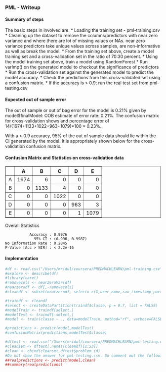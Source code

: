 ### PML - Writeup
#### Summary of steps
The basic steps in involved are:
   * Loading the training set - pml-training.csv
   * Cleaning up the dataset to remove the columns/predictors with near zero variance and where there are lot of missing values or NAs. near zero variance predictors take unique values across samples, are non-informative as well as break the model.
   * From the training set above, create a model training set and a cross-validation set in the ratio of 70:30 percent.
   * Using the model training set above, train a model using RandomForest
   * Run varImp() on the generated model to checkout the significance of predictors
   * Run the cross-validation set against the generated model to predict the model accuracy.
   * Check the predictions from this cross-validated set using a confusion matrix.
   * If the accuracy is > 0.9; run the real test set from pml-testing.csv

#### Expected out of sample error
The out of sample or out of bag error for the model is 0.21% given by model$finalModel:
OOB estimate of  error rate: 0.21%.
The confusion matrix for cross-validation shows and percentage error of 14/(1674+1133+1022+963+1079)*100 = 0.23%. 

With a > 0.9 accuracy, 95% of the out of sample data should lie within the CI generated by the model. It is appropriately shown below for the cross-validation confusion matrix.

#### Confusion Matrix and Statistics on cross-validation data

<!-- html table generated in R 3.1.1 by xtable 1.7-4 package -->
<!-- Mon Sep 22 00:48:54 2014 -->
<table border=1>
<tr> <th>  </th> <th> A </th> <th> B </th> <th> C </th> <th> D </th> <th> E </th>  </tr>
  <tr> <td align="right"> A </td> <td align="right"> 1674 </td> <td align="right">   6 </td> <td align="right">   0 </td> <td align="right">   0 </td> <td align="right">   0 </td> </tr>
  <tr> <td align="right"> B </td> <td align="right">   0 </td> <td align="right"> 1133 </td> <td align="right">   4 </td> <td align="right">   0 </td> <td align="right">   0 </td> </tr>
  <tr> <td align="right"> C </td> <td align="right">   0 </td> <td align="right">   0 </td> <td align="right"> 1022 </td> <td align="right">   0 </td> <td align="right">   0 </td> </tr>
  <tr> <td align="right"> D </td> <td align="right">   0 </td> <td align="right">   0 </td> <td align="right">   0 </td> <td align="right"> 963 </td> <td align="right">   3 </td> </tr>
  <tr> <td align="right"> E </td> <td align="right">   0 </td> <td align="right">   0 </td> <td align="right">   0 </td> <td align="right">   1 </td> <td align="right"> 1079 </td> </tr>
   </table>

Overall Statistics
                                         
               Accuracy : 0.9976         
                 95% CI : (0.996, 0.9987)
    No Information Rate : 0.2845         
    P-Value [Acc > NIR] : < 2.2e-16
    
#### Implementation
```r
#df <- read.csv("/Users/mridul/coursera/PREDMACHLEARN/pml-training.csv")
#explore <- describe(df)
#library(caret)
#removecols <- nearZeroVar(df)
#nearzerodf <- df[,-removecols]
#cleandf <- subset(nearzerodf, select=-c(X,user_name,raw_timestamp_part_1,raw_timestamp_part_2,cvtd_timestamp,var_accel_forearm,amplitude_pitch_forearm,min_pitch_forearm,max_picth_forearm,var_yaw_dumbbell,stddev_yaw_dumbbell,avg_yaw_dumbbell,var_pitch_dumbbell,stddev_pitch_dumbbell,avg_pitch_dumbbell,var_roll_dumbbell,stddev_roll_dumbbell,avg_roll_dumbbell,var_accel_dumbbell,amplitude_pitch_dumbbell,amplitude_roll_dumbbell,min_pitch_dumbbell,min_roll_dumbbell,max_picth_dumbbell,max_roll_dumbbell,max_roll_belt,max_picth_belt,min_roll_belt,min_pitch_belt,amplitude_roll_belt,amplitude_pitch_belt,var_total_accel_belt, avg_roll_belt,stddev_roll_belt, var_roll_belt,avg_pitch_belt, stddev_pitch_belt,var_pitch_belt,avg_yaw_belt,stddev_yaw_belt,var_yaw_belt,var_accel_arm,max_picth_arm,max_yaw_arm,min_yaw_arm,amplitude_yaw_arm))

#traindf <- cleandf
#select <- createDataPartition(traindf$classe, p = 0.7, list = FALSE)
#modelTrain <- traindf[select,]
#modelTest <- traindf[-select,]
#model <- train(classe ~ ., data=modelTrain, method="rf", verbose=FALSE)
```
```r
#predictions <- predict(model,modelTest)
#confusionMatrix(predictions,modelTest$classe)

#dftest <- read.csv("/Users/mridul/coursera/PREDMACHLEARN/pml-testing.csv")
#cleanset <- dftest[,names(cleandf)[1:53]]
#clean <- cbind(cleanset,dftest$problem_id)
#Do not show the answer for pml-testing.csv. So comment out the following; though it works with 100% accuracy on pml-testing.csv
##realpredictions <- predict(model,clean)
##summary(realpredictions)
```
